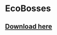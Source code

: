 # EcoBosses

## [Download here](https://www.spigotmc.org/resources/1-16-1-17-%E2%9A%A1-ecobosses-%E2%98%84%EF%B8%8F-make-custom-bosses-%E2%9C%85-no-coding-knowlege-needed.86576/)